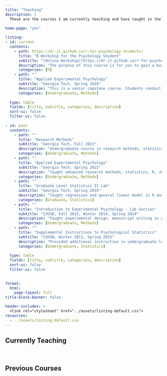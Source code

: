 ```yaml
---
title: "Teaching"
description: |
  These are the courses I am currently teaching and have taught in the past
  
home-page: "yes"

listing: 
- id: current
  contents:
    - path: https://dr-jt.github.io/r-for-psychology-students/
      title: "R Workshop for the Psychology Student"
      subtitle: "[Online Workshop](https://dr-jt.github.io/r-for-psychology-students/){target='_blank'}"
      description: "The purpose of this course is for you to gain a basic level of proficiency in 1) working with data, 2) data visualization, and 3) statistical computation in R. [Check out the course here!](https://dr-jt.github.io/r-for-psychology-students/){target='_blank'}"      
      categories: [R]
    - path: ""
      title: "Applied Experimental Psychology"
      subtitle: "Georgia Tech, Spring 2024"
      description: "This is a senior capstone course. Students conduct IRB approved group research studies, learn data science skills to process and analyze their data in a reproducible way, present a poster of their findings at a conference, and write full research paper"
      categories: [Undergraduate, Methods]
      
  type: table
  fields: [title, subtitle, categories, description]
  sort-ui: false
  filter-ui: false
      
- id: past
  contents:
    - path: ""
      title: "Research Methods"
      subtitle: "Georgia Tech, Fall 2023"
      description: "Undergraduate course in research methods, statistics, R, and JASP. Students conduct a researach study and write a full scientific paper in APA format" 
      categories: [Undergraduate, Methods]
    - path: ""
      title: "Applied Experimental Psychology"
      subtitle: "Georgia Tech, Spring 2022"
      description: "Taught advanced research methods, statistics, R, JASP, and provided support and guidance on group research projects"
      categories: [Undergraduate, Methods]
    - path: ""
      title: "Graduate Level Statistics II Lab"
      subtitle: "Georgia Tech, Spring 2019"
      description: "Taught regression and general linear model in R and SPSS; Course design; weekly labs"
      categories: [Graduate, Statistics]
    - path: ""
      title: "Introduction to Experimental Psychology - Lab Section"
      subtitle: "CSUSB, Fall 2013, Winter 2014, Spring 2014"
      description: "Taught experimental design, manuscript writing in APA format, oversaw student experiments"
      categories: [Undergraduate, Methods]
    - path: ""
      title: "Supplemental Instructions to Psychological Statistics"
      subtitle: "CSUSB, Winter 2013, Spring 2013"
      description: "Provided additional instruction in undergraduate level statistics"
      categories: [Undergraduate, Statistics]
    
  type: table
  fields: [title, subtitle, categories, description]
  sort-ui: false
  filter-ui: false
  
  
format: 
  html: 
    page-layout: full
title-block-banner: false

header-includes: >
  <link rel="stylesheet" href="../assets/listing-default.css">
resources:
  - ../assets/listing-default.css
---
```


## Currently Teaching

 

::: {#current}
:::

## Previous Courses

 

::: {#past}
:::
